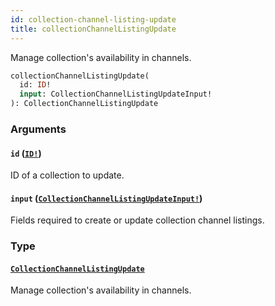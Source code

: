 ```yaml
---
id: collection-channel-listing-update
title: collectionChannelListingUpdate
---
```


Manage collection's availability in channels.

```graphql
collectionChannelListingUpdate(
  id: ID!
  input: CollectionChannelListingUpdateInput!
): CollectionChannelListingUpdate

```

### Arguments

#### `id` ([`ID!`](/api-reference/scalars/id.mdx))

ID of a collection to update.

#### `input` ([`CollectionChannelListingUpdateInput!`](/api-reference/inputs/collection-channel-listing-update-input.mdx))

Fields required to create or update collection channel listings.

### Type

#### [`CollectionChannelListingUpdate`](/api-reference/objects/collection-channel-listing-update.mdx)

Manage collection's availability in channels.
